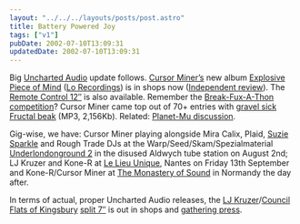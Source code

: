 ```yaml
---
layout: "../../../layouts/posts/post.astro"
title: Battery Powered Joy
tags: ["v1"]
pubDate: 2002-07-10T13:09:31
updatedDate: 2002-07-10T13:09:31
---
```


Big [Uncharted Audio][1] update follows. [Cursor Miner&#8217;s][2] new album [Explosive Piece of Mind][3] ([Lo Recordings][4]) is in shops now ([Independent review][5]). The [Remote Control 12&#8243;][6] is also available. Remember the [Break-Fux-A-Thon competition][7]? Cursor Miner came top out of 70+ entries with [gravel sick Fructal beak][8] (MP3, 2,156Kb). Related: [Planet-Mu discussion][9].

Gig-wise, we have: Cursor Miner playing alongside Mira Calix, Plaid, [Suzie Sparkle][10] and Rough Trade DJs at the Warp/Seed/Skam/Spezialmaterial [Underlondonground 2][11] in the disused Aldwych tube station on August 2nd; LJ Kruzer and Kone-R at [Le Lieu Unique][12], Nantes on Friday 13th September and Kone-R/Cursor Miner at [The Monastery of Sound][13] in Normandy the day after.

In terms of actual, proper Uncharted Audio releases, the [LJ Kruzer][14]/[Council Flats of Kingsbury][15] [split 7&#8243;][16] is out in shops and [gathering press][17].

[1]: http://www.unchartedaudio.com/ "Uncharted Audio"
[2]: http://www.cursorminer.com/ "Cursor Miner"
[3]: http://www.amazon.co.uk/exec/obidos/ASIN/B000067UDD/ohsky "Amazon.co.uk: Cursor Miner - Explosive Piece of Mind"
[4]: http://www.lorecordings.com/ "Lo Recordings"
[5]: http://enjoyment.independent.co.uk/music/reviews/story.jsp?story=307353 "Independent Enjoyment: Cursor Miner - Explosive Piece of Mind, reviewed by Andy Gill"
[6]: http://www.amazon.co.uk/exec/obidos/ASIN/B000066HK5/ohsky "Amazon.co.uk: Cursor Miner - Remote Control"
[7]: http://www.nautilis.net/Break-Fux-A-Thon/ "Nautilus Break-Fux-A-Thon competition"
[8]: http://www.nautilis.net/Break-Fux-A-Thon/cursorMiner_gravelsickFructalbeak.mp3 "Cursor Miner - gravel sick Fructal beak MP3"
[9]: http://www.planet-mu.com/phorum/read.php?f=1&i=23108&t=23108
[10]: http://www.delta-9.net/ "Delta 9"
[11]: http://www.warprecords.com/frameset.php?section=news/?ti_id=438 "Underlondonground 2"
[12]: http://www.lelieuunique.com/ "Le Lieu Unique, Nantes, France"
[13]: http://welcome.to/monastery "The Monastery of Sound"
[14]: http://www.ljkruzer.co.uk "official LJ Kruzer website"
[15]: http://www.bedsit-studio.co.uk/ "Bedsit Studio: The Council Flats of Kingsbury"
[16]: http://www.unchartedaudio.com/releases/unch003/ "the council flats of kingsbury: dirty floor / life inside the magic ping pong ball | lj kruzer: since i got my computer / soccer dog"
[17]: http://www.overloadmedia.co.uk/cgi-bin/reviews/reviews.pl?label=Uncharted+Audio "Overload Media: Uncharted Audio reviews"
